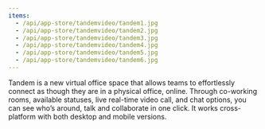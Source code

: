 ```yaml
---
items:
  - /api/app-store/tandemvideo/tandem1.jpg
  - /api/app-store/tandemvideo/tandem2.jpg
  - /api/app-store/tandemvideo/tandem3.jpg
  - /api/app-store/tandemvideo/tandem4.jpg
  - /api/app-store/tandemvideo/tandem5.jpg
  - /api/app-store/tandemvideo/tandem6.jpg
---
```


<Slider items={items} />

Tandem is a new virtual office space that allows teams to effortlessly connect as though they are in a physical office, online. Through co-working rooms, available statuses, live real-time video call, and chat options, you can see who’s around, talk and collaborate in one click. It works cross-platform with both desktop and mobile versions.
